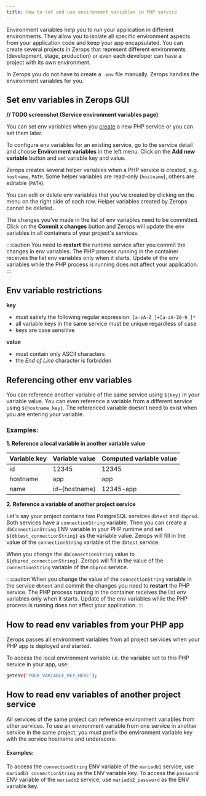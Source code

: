 ```yaml
---
title: How to set and use environment variables in PHP service
---
```


Environment variables help you to run your application in different environments. They allow you to isolate all specific environment aspects from your application code and keep your app encapsulated. You can create several projects in Zerops that represent different environments (development, stage, production) or even each developer can have a project with its own environment.

In Zerops you do not have to create a `.env` file manually. Zerops handles the environment variables for you.

## Set env variables in Zerops GUI

**// TODO screenshot (Service environment variables page)**

You can set env variables when you [create](/php/how-to/create) a new PHP service or you can set them later.

To configure env variables for an existing service, go to the service detail and choose **Environment variables** in the left menu. Click on the **Add new variable** button and set variable key and value.

Zerops creates several helper variables when a PHP service is created, e.g. `hostname`, `PATH`. Some helper variables are read-only (`hostname`), others are editable (`PATH`).

You can edit or delete env variables that you've created by clicking on the menu on the right side of each row. Helper variables created by Zerops cannot be deleted.

The changes you've made in the list of env variables need to be committed. Click on the **Commit x changes** button and Zerops will update the env variables in all containers of your project's services.

:::caution
You need to **restart** the runtime service after you commit the changes in env variables. The PHP process running in the container receives the list env variables only when it starts. Update of the env variables while the PHP process is running does not affect your application.
:::

## Env variable restrictions

**key**

* must satisfy the following regular expression: `[a-zA-Z_]+[a-zA-Z0-9_]*`
* all variable keys in the same service must be unique regardless of case
* keys are case sensitive

**value**

* must contain only ASCII characters
* the *End of Line* character is forbidden

## Referencing other env variables

You can reference another variable of the same service using `${key}` in your variable value. You can even reference a variable from a different service using `${hostname_key}`. The referenced variable doesn't need to exist when you are entering your variable.

### Examples:

**1. Reference a local variable in another variable value**

| Variable key | Variable value    | Computed variable value |
| ------------ | ----------------- | ----------------------- |
| id           | 12345             | 12345                   |
| hostname     | app               | app                     |
| name         | ${id}-${hostname} | 12345-app               |

**2. Reference a variable of another project service**

Let's say your project contains two PostgreSQL services `dbtest` and `dbprod`. Both services have a `connectionString` variable. Then you can create a `dbConnectionString` ENV variable in your PHP runtime and set `${dbtest_connectionString}` as the variable value. Zerops will fill in the value of the `connectionString` variable of the `dbtest` service.

When you change the `dbConnectionString` value to `${dbprod_connectionString}`. Zerops will fill in the value of the `connectionString` variable of the `dbprod` service.

:::caution
When you change the value of the `connectionString` variable in the service `dbtest` and commit the changes you need to **restart** the PHP service. The PHP process running in the container receives the list env variables only when it starts. Update of the env variables while the PHP process is running does not affect your application.
:::

## How to read env variables from your PHP app

Zerops passes all environment variables from all project services when your PHP app is deployed and started.

To access the local environment variable i.e. the variable set to this PHP service in your app, use:

```sh
getenv('YOUR_VARIABLE_KEY_HERE');
```

## How to read env variables of another project service

All services of the same project can reference environment variables from other services. To use an environment variable from one service in another service in the same project, you must prefix the environment variable key with the service hostname and underscore.

#### Examples:

To access the `connectionString` ENV variable of the `mariadb1` service, use `mariadb1_connectionString` as the ENV variable key.
To access the `password` ENV variable of the `mariadb2` service, use `mariadb2_password` as the ENV variable key.




